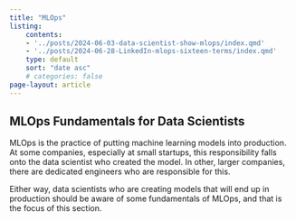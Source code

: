 ```yaml
---
title: "MLOps"
listing:
    contents:
    - '../posts/2024-06-03-data-scientist-show-mlops/index.qmd'
    - '../posts/2024-06-28-LinkedIn-mlops-sixteen-terms/index.qmd'
    type: default
    sort: "date asc"
    # categories: false
page-layout: article
---
```


## MLOps Fundamentals for Data Scientists

MLOps is the practice of putting machine learning models into production. At
some companies, especially at small startups, this responsibility falls onto
the data scientist who created the model. In other, larger companies, there
are dedicated engineers who are responsible for this.

Either way, data scientists who are creating models that will end up in
production should be aware of some fundamentals of MLOps, and that is the focus
of this section.
<br>
<br>

